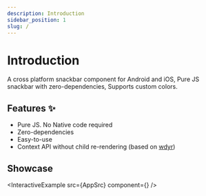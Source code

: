 ```yaml
---
description: Introduction
sidebar_position: 1
slug: /
---
```


# Introduction

A cross platform snackbar component for Android and iOS, Pure JS snackbar with zero-dependencies, Supports custom colors.

## Features ✨

- Pure JS. No Native code required
- Zero-dependencies
- Easy-to-use
- Context API without child re-rendering (based on [wdyr](https://github.com/welldone-software/why-did-you-render))

## Showcase


<InteractiveExample src={AppSrc} component={<App />} />
